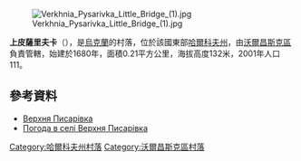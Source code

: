 [[Image:Verkhnia_Pysarivka_Little_Bridge_(1).jpg|right]]

{{coord|50|11|35|N|36|51|24|E|scale:100000_region:UA|display=title}}

'''上皮薩里夫卡'''（{{lang-uk|Верхня Писарівка}}），是[[烏克蘭|烏克蘭]]的村落，位於該國東部[[哈爾科夫州|哈爾科夫州]]，由[[沃爾昌斯克區|沃爾昌斯克區]]負責管轄，始建於1680年，面積0.21平方公里，海拔高度132米，2001年人口111。

==參考資料==
* [http://w1.c1.rada.gov.ua/pls/z7502/A005?rdat1=09.01.2009&rf7571=32835 Верхня Писарівка]{{dead link|date=2017年11月 |bot=InternetArchiveBot |fix-attempted=yes }}
* [http://weather.in.ua/ua/har'kovskaja/3282 Погода в селі Верхня Писарівка]{{Wayback|url=http://weather.in.ua/ua/har'kovskaja/3282 |date=20181212101116 }}

{{DEFAULTSORT:Верхня Писарівка}}
[[Category:哈爾科夫州村落|Category:哈爾科夫州村落]]
[[Category:沃爾昌斯克區村落|Category:沃爾昌斯克區村落]]


{{Kharkiv-geo-stub}}